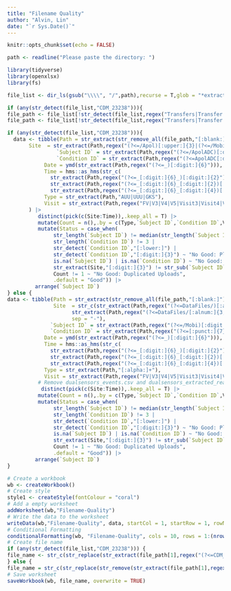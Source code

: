 ```yaml
---
title: "Filename Quality"
author: "Alvin, Lin"
date: "`r Sys.Date()`"
---
```


<!-- Instructions -->
<!-- Step 1 : Copy the directory of upload -->
<!-- Step 2 : Ctrl + Alt + R -->
<!-- Step 3 : And then paste -->

```r
knitr::opts_chunk$set(echo = FALSE)
```

```r
path <- readline("Please paste the directory: ")
```

```r
library(tidyverse)
library(openxlsx)
library(fs)
```

```r
file_list <- dir_ls(gsub("\\\\", "/",path),recurse = T,glob = "*extracted_realm.zip|*events.csv|*readings.csv")
```

```r
if (any(str_detect(file_list,"CDM_23238"))){
file_path <- file_list[!str_detect(file_list,regex("Transfers|Transfer|Archive|Archives",ignore_case = T))]} else {
file_path <- file_list[!str_detect(file_list,regex("Transfers|Transfer|Archive|Archives|Final",ignore_case = T))]}
```

```r
if (any(str_detect(file_list,"CDM_23238"))){
  data <- tibble(Path = str_extract(str_remove_all(file_path,"[:blank:]"),regex("(?<=Clinical_Affairs/).+|(?<=Upload Data/).+")),
       Site  = str_extract(Path,regex("(?<=/Apol)[:upper:]{3}|(?<=/Mobi)[:upper:]{3}|(?<=/GK_)[:upper:]{3}")),
                `Subject ID` = str_extract(Path,regex("(?<=/ApolADC)[:digit:]{4}|(?<=/MobiADC)[:digit:]{4}|(?<=/GK_ADC)[:digit:]{4}")),
                `Condition ID` = str_extract(Path,regex("(?<=ApolADC[:digit:]{10}_)[:alnum:]+|(?<=MobiADC[:digit:]{10}_)[:alnum:]+|(?<=GK_ADC[:digit:]{4}_)[:alnum:]+")),
            Date = ymd(str_extract(Path,regex("(?<=_)[:digit:]{6}"))),
            Time = hms::as_hms(str_c(
              str_extract(Path,regex("(?<=_[:digit:]{6}_)[:digit:]{2}")),
              str_extract(Path,regex("(?<=_[:digit:]{6}_[:digit:]{2})[:digit:]{2}")),
              str_extract(Path,regex("(?<=_[:digit:]{6}_[:digit:]{4})[:digit:]{2}")),sep = ":")),
            Type = str_extract(Path,"AUU|UUU|GKS"),
            Visit = str_extract(Path,regex("FV|V3|V4|V5|Visit3|Visit4|Visit5|Visit_3|Visit_4|Visit_5|C1|C2|C3|C4|Exit|Round1|Round2",ignore_case = T))
       ) |> 
          distinct(pick(c(Site:Time)),.keep_all = T) |> 
          mutate(Count = n(),.by = c(Type,`Subject ID`,`Condition ID`,Visit)) |>
          mutate(Status = case_when(
               str_length(`Subject ID`) != median(str_length(`Subject ID`),na.rm = T) ~ "No Good: Please Check Subject ID",
               str_length(`Condition ID`) != 3 |
               str_detect(`Condition ID`,"[:lower:]") |
               str_detect(`Condition ID`,"[:digit:]{3}") ~ "No Good: Please Check Condition ID",
               is.na(`Subject ID`) | is.na(`Condition ID`) ~ "No Good: Please Check Subject ID and Condition ID",
               str_extract(Site,"[:digit:]{3}") != str_sub(`Subject ID`,1,3) ~ "No Good: Put files on the wrong Site folders",
               Count != 1 ~ "No Good: Duplicated Uploads",
               .default = "Good")) |> 
         arrange(`Subject ID`)
} else {
data <- tibble(Path = str_extract(str_remove_all(file_path,"[:blank:]"),regex("(?<=UploadData/).+")),
               Site  = str_c(str_extract(Path,regex("(?<=DataFiles/)[:alnum:]+",ignore_case = T)),
                     str_extract(Path,regex("(?<=DataFiles/[:alnum:]{3,4}[:punct:]{1})[:alnum:]+",ignore_case = T)),
                     sep = "-"),
              `Subject ID` = str_extract(Path,regex("(?<=/Mobi)[:digit:]+|(?<=/Atna)[:digit:]+|(?<=/Apol)[:digit:]+")),
              `Condition ID` = str_extract(Path,regex("(?<=[:punct:]{7})[:alnum:]+")),
            Date = ymd(str_extract(Path,regex("(?<=_)[:digit:]{6}"))),
            Time = hms::as_hms(str_c(
              str_extract(Path,regex("(?<=_[:digit:]{6}_)[:digit:]{2}")),
              str_extract(Path,regex("(?<=_[:digit:]{6}_[:digit:]{2})[:digit:]{2}")),
              str_extract(Path,regex("(?<=_[:digit:]{6}_[:digit:]{4})[:digit:]{2}")),sep = ":")),
            Type = str_extract(Path,"[:alpha:]+"),
            Visit = str_extract(Path,regex("FV|V3|V4|V5|Visit3|Visit4|Visit5|Visit_3|Visit_4|Visit_5|C1|C2|C3|C4|Exit",ignore_case = T))) |>
          # Remove dualsensors_events.csv and dualsensors_extracted_realm.zip
           distinct(pick(c(Site:Time)),.keep_all = T) |> 
          mutate(Count = n(),.by = c(Type,`Subject ID`,`Condition ID`,Visit)) |>
          mutate(Status = case_when(
               str_length(`Subject ID`) != median(str_length(`Subject ID`),na.rm = T) ~ "No Good: Please Check Subject ID",
               str_length(`Condition ID`) != 3 |
               str_detect(`Condition ID`,"[:lower:]") |
               str_detect(`Condition ID`,"[:digit:]{3}") ~ "No Good: Please Check Condition ID",
               is.na(`Subject ID`) | is.na(`Condition ID`) ~ "No Good: Please Check Subject ID and Condition ID",
               str_extract(Site,"[:digit:]{3}") != str_sub(`Subject ID`,1,3) ~ "No Good: Put files on the wrong Site folders",
               Count != 1 ~ "No Good: Duplicated Uploads",
               .default = "Good")) |> 
         arrange(`Subject ID`)
}
```

```r
# Create a workbook
wb <- createWorkbook()
# Create style 
style1 <- createStyle(fontColour = "coral") 
# Add a empty worksheet
addWorksheet(wb,"Filename-Quality")
# Write the data to the worksheet
writeData(wb,"Filename-Quality", data, startCol = 1, startRow = 1, rowNames = F)
# Conditional Formatting
conditionalFormatting(wb, "Filename-Quality", cols = 10, rows = 1:(nrow(data) + 1), style = style1, type = "contains", rule = "No Good")
# Create file name
if (any(str_detect(file_list,"CDM_23238"))) {
file_name <- str_c(str_replace(str_extract(file_path[1],regex("(?<=CDM_).{9}")),"/","-Sub")," Filename-Quality.xlsx")
} else {
file_name = str_c(str_replace(str_remove(str_extract(file_path[1],regex("(?<=CDM/)[:graph:]+|(?<=M:/)[:graph:]+")),regex("/UploadData.+|/Upload")),"/","-"), " Filename-Quality.xlsx")}
# Save worksheet
saveWorkbook(wb, file_name, overwrite = TRUE)
```
